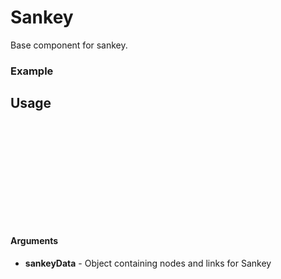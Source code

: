
<Meta of={Sankey} title="Sankey" />

# Sankey

Base component for sankey.

### Example

<Canvas of={Sankey.Default} />

## Usage

```ts
import {Sankey} from "gf-components";

const Example = () => {
  return (
    <Sankey
      sankeyData={data}
    />
  );
};

export default Example;
```

#### Arguments
- **sankeyData** - Object containing nodes and links for Sankey